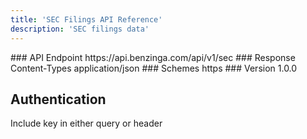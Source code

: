 ```yaml
---
title: 'SEC Filings API Reference'
description: 'SEC filings data'
---
```


<Info>
  ### API Endpoint https://api.benzinga.com/api/v1/sec ### Response
  Content-Types application/json ### Schemes https ### Version 1.0.0
</Info>

## Authentication

<ParamField query="token" type="apiKey">
  Include key in either query or header
</ParamField>
